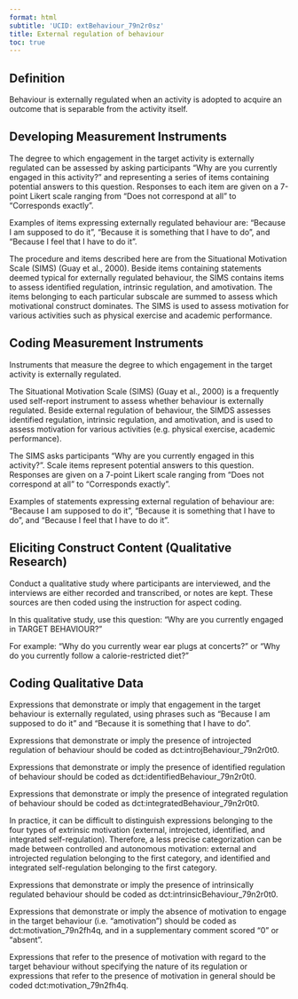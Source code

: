 ```yaml
---
format: html
subtitle: 'UCID: extBehaviour_79n2r0sz'
title: External regulation of behaviour
toc: true
---
```


## Definition

Behaviour is externally regulated when an activity is adopted to acquire an outcome that is separable from the activity itself. 




## Developing Measurement Instruments

The degree to which engagement in the target activity is externally regulated can be assessed by asking participants “Why are you currently engaged in this activity?” and representing a series of items containing potential answers to this question. Responses to each item are given on a 7-point Likert scale ranging from "Does not correspond at all" to "Corresponds exactly".

Examples of items expressing externally regulated behaviour are: "Because I am supposed to do it", "Because it is something that I have to do", and "Because I feel that I have to do it".

The procedure and items described here are from the Situational Motivation Scale (SIMS) (Guay et al., 2000). Beside items containing statements deemed typical for externally regulated behaviour, the SIMS contains items to assess identified regulation, intrinsic regulation, and amotivation. The items belonging to each particular subscale are summed to assess which motivational construct dominates. The SIMS is used to assess motivation for various activities such as physical exercise and academic performance. 

## Coding Measurement Instruments

Instruments that measure the degree to which engagement in the target activity is externally regulated.

The Situational Motivation Scale (SIMS) (Guay et al., 2000) is a frequently used self-report instrument to assess whether behaviour is externally regulated. Beside external regulation of behaviour, the SIMDS assesses identified regulation, intrinsic regulation, and amotivation, and is used to assess motivation for various activities (e.g. physical exercise, academic performance). 

The SIMS asks participants “Why are you currently engaged in this activity?”. Scale items represent potential answers to this question. Responses are given on a 7-point Likert scale ranging from "Does not correspond at all" to "Corresponds exactly".

Examples of statements expressing external regulation of behaviour are: "Because I am supposed to do it", "Because it is something that I have to do", and "Because I feel that I have to do it".

## Eliciting Construct Content (Qualitative Research)

Conduct a qualitative study where participants are interviewed, and the interviews are either recorded and transcribed, or notes are kept. These sources are then coded using the instruction for aspect coding.

In this qualitative study, use this question: “Why are you currently engaged in TARGET BEHAVIOUR?” 

For example: "Why do you currently wear ear plugs at concerts?" or "Why do you currently follow a calorie-restricted diet?"

## Coding Qualitative Data

Expressions that demonstrate or imply that engagement in the target behaviour is externally regulated, using phrases such as "Because I am supposed to do it" and "Because it is something that I have to do".

Expressions that demonstrate or imply the presence of introjected regulation of behaviour should be coded as dct:introjBehaviour_79n2r0t0.

Expressions that demonstrate or imply the presence of identified regulation of behaviour should be coded as dct:identifiedBehaviour_79n2r0t0.

Expressions that demonstrate or imply the presence of integrated regulation of behaviour should be coded as dct:integratedBehaviour_79n2r0t0.

In practice, it can be difficult to distinguish expressions belonging to the four types of extrinsic motivation (external, introjected, identified, and integrated self-regulation). Therefore, a less precise categorization can be made between controlled and autonomous motivation: external and introjected regulation belonging to the first category, and identified and integrated self-regulation belonging to the first category.

Expressions that demonstrate or imply the presence of intrinsically regulated behaviour should be coded as dct:intrinsicBehaviour_79n2r0t0.

Expressions that demonstrate or imply the absence of motivation to engage in the target behaviour (i.e. "amotivation") should be coded as dct:motivation_79n2fh4q, and in a supplementary comment scored "0" or "absent".

Expressions that refer to the presence of motivation with regard to the target behaviour without specifying the nature of its regulation or expressions that refer to the presence of motivation in general should be coded dct:motivation_79n2fh4q.


